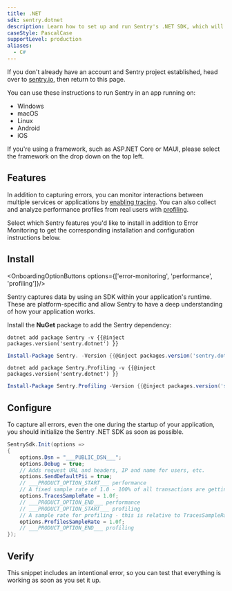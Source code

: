 ```yaml
---
title: .NET
sdk: sentry.dotnet
description: Learn how to set up and run Sentry's .NET SDK, which will automatically report errors and exceptions in your application.
caseStyle: PascalCase
supportLevel: production
aliases:
  - C#
---
```


<Alert>

If you don't already have an account and Sentry project established, head over to [sentry.io](https://sentry.io/signup/), then return to this page.

</Alert>

You can use these instructions to run Sentry in an app running on:

* Windows
* macOS
* Linux
* Android
* iOS

If you're using a framework, such as ASP.NET Core or MAUI, please select the framework on the drop down on the top left.

## Features

In addition to capturing errors, you can monitor interactions between multiple services or applications by [enabling tracing](/concepts/key-terms/tracing/). You can also collect and analyze performance profiles from real users with [profiling](/product/explore/profiling/).

Select which Sentry features you'd like to install in addition to Error Monitoring to get the corresponding installation and configuration instructions below.

## Install

<OnboardingOptionButtons options={['error-monitoring', 'performance', 'profiling']}/>

Sentry captures data by using an SDK within your application's runtime. These are platform-specific and allow Sentry to have a deep understanding of how your application works.

Install the **NuGet** package to add the Sentry dependency:

<OnboardingOption optionId="error-monitoring">

  ```shell {tabTitle:.NET Core CLI}
  dotnet add package Sentry -v {{@inject packages.version('sentry.dotnet') }}
  ```

  ```powershell {tabTitle:Package Manager}
  Install-Package Sentry. -Version {{@inject packages.version('sentry.dotnet') }}
  ```

</OnboardingOption>

<OnboardingOption optionId="profiling">

  ```shell {tabTitle:.NET Core CLI}
  dotnet add package Sentry.Profiling -v {{@inject packages.version('sentry.dotnet') }}
  ```

  ```powershell {tabTitle:Package Manager}
  Install-Package Sentry.Profiling -Version {{@inject packages.version('sentry.dotnet') }}
  ```

</OnboardingOption>

## Configure

To capture all errors, even the one during the startup of your application, you should initialize the Sentry .NET SDK as soon as possible.

```csharp
SentrySdk.Init(options =>
{
    options.Dsn = "___PUBLIC_DSN___";
    options.Debug = true;
    // Adds request URL and headers, IP and name for users, etc.
    options.SendDefaultPii = true;
    // ___PRODUCT_OPTION_START___ performance
    // A fixed sample rate of 1.0 - 100% of all transactions are getting sent
    options.TracesSampleRate = 1.0f;
    // ___PRODUCT_OPTION_END___ performance
    // ___PRODUCT_OPTION_START___ profiling
    // A sample rate for profiling - this is relative to TracesSampleRate
    options.ProfilesSampleRate = 1.0f;
    // ___PRODUCT_OPTION_END___ profiling
});
```

## Verify

This snippet includes an intentional error, so you can test that everything is working as soon as you set it up.

<PlatformContent includePath="getting-started-verify" />
